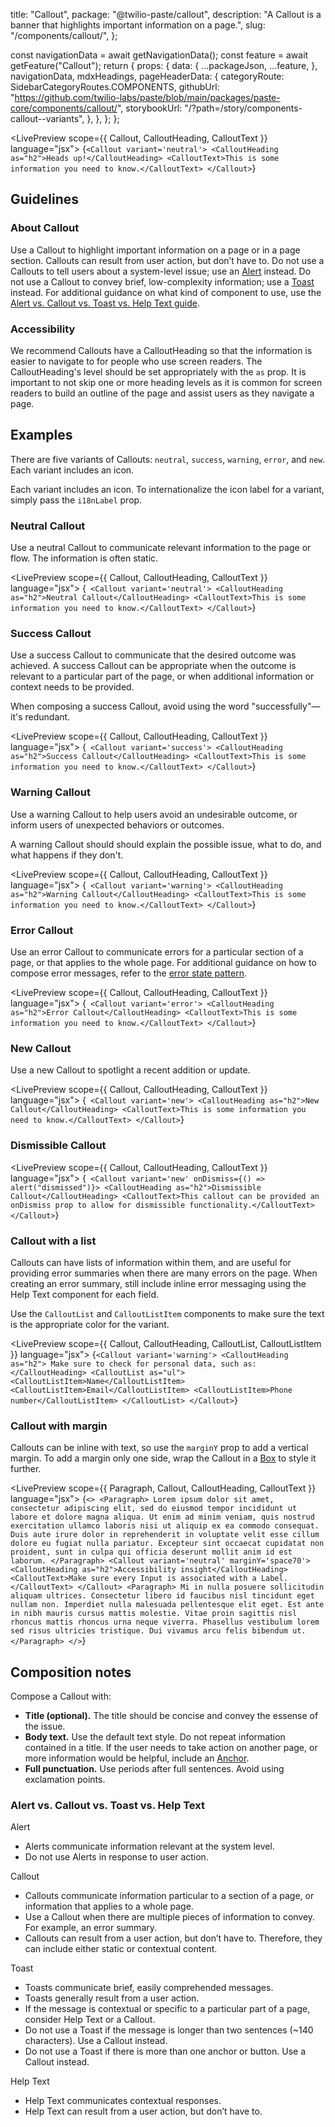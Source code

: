   title: "Callout",
  package: "@twilio-paste/callout",
  description: "A Callout is a banner that highlights important information on a page.",
  slug: "/components/callout/",
};



  const navigationData = await getNavigationData();
  const feature = await getFeature("Callout");
  return {
    props: {
      data: {
        ...packageJson,
        ...feature,
      },
      navigationData,
      mdxHeadings,
      pageHeaderData: {
        categoryRoute: SidebarCategoryRoutes.COMPONENTS,
        githubUrl: "https://github.com/twilio-labs/paste/blob/main/packages/paste-core/components/callout/",
        storybookUrl: "/?path=/story/components-callout--variants",
      },
    },
  };
};

<LivePreview scope={{ Callout, CalloutHeading, CalloutText }} language="jsx">
  {`<Callout variant='neutral'>
    <CalloutHeading as="h2">Heads up!</CalloutHeading>
    <CalloutText>This is some information you need to know.</CalloutText>
</Callout>`}
</LivePreview>

## Guidelines

### About Callout

Use a Callout to highlight important information on a page or in a page section. Callouts can result from user action, but don’t have to. Do not use a Callouts to tell users about a system-level issue; use an [Alert](/components/alert) instead. Do not use a Callout to convey brief, low-complexity information; use a [Toast](/components/toast) instead. For additional guidance on what kind of component to use, use the [Alert vs. Callout vs. Toast vs. Help Text guide](#alert-vs-callout-vs-toast-vs-help-text).

### Accessibility

We recommend Callouts have a CalloutHeading so that the information is easier to navigate to for people who use screen readers. The CalloutHeading's level should be set appropriately with the `as` prop. It is important to not skip one or more heading levels as it is common for screen readers to build an outline of the page and assist users as they navigate a page.

## Examples

There are five variants of Callouts: `neutral`, `success`, `warning`, `error`, and `new`. Each variant includes an icon.

Each variant includes an icon. To internationalize the icon label for a variant, simply pass the `i18nLabel` prop.

### Neutral Callout

Use a neutral Callout to communicate relevant information to the page or flow. The information is often static.

<LivePreview scope={{ Callout, CalloutHeading, CalloutText }} language="jsx">
  {`
  <Callout variant='neutral'>
    <CalloutHeading as="h2">Neutral Callout</CalloutHeading>
    <CalloutText>This is some information you need to know.</CalloutText>
  </Callout>`}
</LivePreview>

### Success Callout

Use a success Callout to communicate that the desired outcome was achieved. A success Callout can be appropriate when the outcome is relevant to a particular part of the page, or when additional information or context needs to be provided.

When composing a success Callout, avoid using the word "successfully"—it's redundant.

<LivePreview scope={{ Callout, CalloutHeading, CalloutText }} language="jsx">
  {`
  <Callout variant='success'>
    <CalloutHeading as="h2">Success Callout</CalloutHeading>
    <CalloutText>This is some information you need to know.</CalloutText>
  </Callout>`}
</LivePreview>

### Warning Callout

Use a warning Callout to help users avoid an undesirable outcome, or inform users of unexpected behaviors or outcomes.

A warning Callout should should explain the possible issue, what to do, and what happens if they don't.

<LivePreview scope={{ Callout, CalloutHeading, CalloutText }} language="jsx">
  {`
  <Callout variant='warning'>
    <CalloutHeading as="h2">Warning Callout</CalloutHeading>
    <CalloutText>This is some information you need to know.</CalloutText>
  </Callout>`}
</LivePreview>

### Error Callout

Use an error Callout to communicate errors for a particular section of a page, or that applies to the whole page. For additional guidance on how to compose error messages, refer to the [error state pattern](/patterns/error-state).

<LivePreview scope={{ Callout, CalloutHeading, CalloutText }} language="jsx">
  {`
  <Callout variant='error'>
    <CalloutHeading as="h2">Error Callout</CalloutHeading>
    <CalloutText>This is some information you need to know.</CalloutText>
  </Callout>`}
</LivePreview>

### New Callout

Use a new Callout to spotlight a recent addition or update.

<LivePreview scope={{ Callout, CalloutHeading, CalloutText }} language="jsx">
  {`
  <Callout variant='new'>
    <CalloutHeading as="h2">New Callout</CalloutHeading>
    <CalloutText>This is some information you need to know.</CalloutText>
  </Callout>`}
</LivePreview>

### Dismissible Callout

<LivePreview scope={{ Callout, CalloutHeading, CalloutText }} language="jsx">
  {`
  <Callout variant='new' onDismiss={() => alert("dismissed")}>
    <CalloutHeading as="h2">Dismissible Callout</CalloutHeading>
    <CalloutText>This callout can be provided an onDismiss prop to allow for dismissible functionality.</CalloutText>
  </Callout>`}
</LivePreview>

### Callout with a list

Callouts can have lists of information within them, and are useful for providing error summaries when there are many errors on the page. When creating an error summary, still include inline error messaging using the Help Text component for each field.

Use the `CalloutList` and `CalloutListItem` components to make sure the text is the appropriate color for the variant.

<LivePreview scope={{ Callout, CalloutHeading, CalloutList, CalloutListItem }} language="jsx">
  {`<Callout variant='warning'>
    <CalloutHeading as="h2">
      Make sure to check for personal data, such as:
    </CalloutHeading>
    <CalloutList as="ul">
      <CalloutListItem>Name</CalloutListItem>
      <CalloutListItem>Email</CalloutListItem>
      <CalloutListItem>Phone number</CalloutListItem>
    </CalloutList>
</Callout>`}
</LivePreview>

### Callout with margin

Callouts can be inline with text, so use the `marginY` prop to add a vertical margin. To add a margin only one side, wrap the Callout in a [Box](/primitives/box) to style it further.

<LivePreview scope={{ Paragraph, Callout, CalloutHeading, CalloutText }} language="jsx">
  {`<>
  <Paragraph>
    Lorem ipsum dolor sit amet, consectetur adipiscing elit, sed do eiusmod tempor incididunt ut labore et dolore magna aliqua. Ut enim ad minim veniam, quis nostrud exercitation ullamco laboris nisi ut aliquip ex ea commodo consequat. Duis aute irure dolor in reprehenderit in voluptate velit esse cillum dolore eu fugiat nulla pariatur. Excepteur sint occaecat cupidatat non proident, sunt in culpa qui officia deserunt mollit anim id est laborum.
  </Paragraph>
  <Callout variant='neutral' marginY='space70'>
    <CalloutHeading as="h2">Accessibility insight</CalloutHeading>
    <CalloutText>Make sure every Input is associated with a Label.</CalloutText>
  </Callout>
  <Paragraph>
    Mi in nulla posuere sollicitudin aliquam ultrices. Consectetur libero id faucibus nisl tincidunt eget nullam non. Imperdiet nulla malesuada pellentesque elit eget. Est ante in nibh mauris cursus mattis molestie. Vitae proin sagittis nisl rhoncus mattis rhoncus urna neque viverra. Phasellus vestibulum lorem sed risus ultricies tristique. Dui vivamus arcu felis bibendum ut.
  </Paragraph>
</>`}
</LivePreview>

## Composition notes

Compose a Callout with:

- **Title (optional).** The title should be concise and convey the essense of the issue.
- **Body text.** Use the default text style. Do not repeat information contained in a title. If the user needs to take action on another page, or more information would be helpful, include an [Anchor](/components/anchor).
- **Full punctuation.** Use periods after full sentences. Avoid using exclamation points.

### Alert vs. Callout vs. Toast vs. Help Text

Alert

- Alerts communicate information relevant at the system level.
- Do not use Alerts in response to user action.

Callout

- Callouts communicate information particular to a section of a page, or information that applies to a whole page.
- Use a Callout when there are multiple pieces of information to convey. For example, an error summary.
- Callouts can result from a user action, but don’t have to. Therefore, they can include either static or contextual content.

Toast

- Toasts communicate brief, easily comprehended messages.
- Toasts generally result from a user action.
- If the message is contextual or specific to a particular part of a page, consider Help Text or a Callout.
- Do not use a Toast if the message is longer than two sentences (~140 characters). Use a Callout instead.
- Do not use a Toast if there is more than one anchor or button. Use a Callout instead.

Help Text

- Help Text communicates contextual responses.
- Help Text can result from a user action, but don’t have to.
